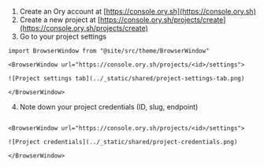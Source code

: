 1. Create an Ory account at [https://console.ory.sh](https://console.ory.sh)
2. Create a new project at [https://console.ory.sh/projects/create](https://console.ory.sh/projects/create)
3. Go to your project settings

```mdx-code-block
import BrowserWindow from "@site/src/theme/BrowserWindow"

<BrowserWindow url="https://console.ory.sh/projects/<id>/settings">

![Project settings tab](../_static/shared/project-settings-tab.png)

</BrowserWindow>
```

4. Note down your project credentials (ID, slug, endpoint)

```mdx-code-block

<BrowserWindow url="https://console.ory.sh/projects/<id>/settings">

![Project credentials](../_static/shared/project-credentials.png)

</BrowserWindow>
```

